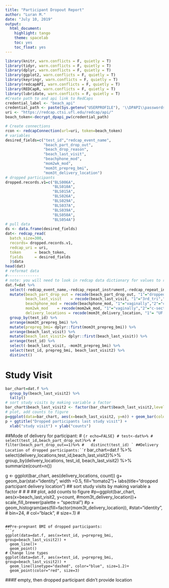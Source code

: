 ```yaml
---
title: "Participant Dropout Report"
author: "Luran M."
date: "July 10, 2019"
output:
  html_document:
    highlight: tango
    theme: spacelab
    toc: yes
    toc_float: yes
---
```

  
```r
library(knitr, warn.conflicts = F, quietly = T)
library(tidyr, warn.conflicts = F, quietly = T)
library(dplyr, warn.conflicts = F, quietly = T)
library(ggplot2, warn.conflicts = F, quietly = T)
library(keyringr, warn.conflicts = F, quietly = T)
library(redcapAPI, warn.conflicts = F, quietly = T)
library(REDCapR, warn.conflicts = F, quietly = T)
library(lubridate, warn.conflicts = F, quietly = T)
#Create path to and api link to RedCaps
credential_label <- "beach_api"
credential_path <- paste(Sys.getenv("USERPROFILE"), '\\DPAPI\\passwords\\', Sys.info()["nodename"], '\\', credential_label, '.txt', sep="")
uri <- "https://redcap.ctsi.ufl.edu/redcap/api/"
beach_token<-decrypt_dpapi_pw(credential_path)
```

```r
# Create connections
rcon <- redcapConnection(url=uri, token=beach_token)
# variables
desired_fields=c("test_id","redcap_event_name",
                 "beach_part_drop_out",
                 "beach_drop_reason",
                 "beach_last_visit",
                 "beachphone_mod",
                 "mom2wk_mod",
                 "mom3t_prepreg_bmi",
                 "mom3t_delivery_location")
# dropped participants
dropped.records.v1=c("BLS006A",
                     "BLS010A",
                     "BLS015A",
                     "BLS026A",
                     "BLS029A",
                     "BLS037A",
                     "BLS039A",
                     "BLS050A",
                     "BLS054A")
# pull data
ds <- data.frame(desired_fields)
dat<- redcap_read(
  batch_size=300,
  records= dropped.records.v1,
  redcap_uri = uri, 
  token      = beach_token, 
  fields     = desired_fields
  )$data
head(dat)
# reformat data
#--------------
# note: you will need to look in redcap data dictionary for values to recode
dat.f=dat %>%
  select(-redcap_event_name,-redcap_repeat_instrument,-redcap_repeat_instance) %>%
  mutate(beach_part_drop_out = recode(beach_part_drop_out, "1"="dropped","2"="not-dropped"),
         beach_last_visit    = recode(beach_last_visit, "1"="3rd_tri","2"="2wks","3"="2mon","4"="6mon","5"="12mon"),
         beachphone_mod = recode(beachphone_mod, "1"="vaginally","2"="c-section"),
         mom2wk_mod    = recode(mom2wk_mod, "1"="vaginally","2"="c-section"),
         delivery_locations = recode(mom3t_delivery_location, "1"= "UF Shands","2"="North Florida Regional","3"="other", "4"="I don't know","NA"="dropped participant didn't provide location"))%>%
  group_by(test_id) %>%
  arrange(mom3t_prepreg_bmi) %>%
  mutate(prepreg_bmi= dplyr::first(mom3t_prepreg_bmi)) %>%
  arrange(beach_last_visit) %>%
  mutate(beach_last_visit2= dplyr::first(beach_last_visit)) %>%
  arrange(test_id) %>%
  select(-beach_last_visit, -mom3t_prepreg_bmi) %>%
  select(test_id, prepreg_bmi, beach_last_visit2) %>%
  distinct()


```

# Study Visit
```r
bar_chart=dat.f %>% 
  group_by(beach_last_visit2) %>% 
  tally()
# sort study visits by making variable a factor
bar_chart$beach_last_visit2 <- factor(bar_chart$beach_last_visit2,levels = c("3rd_tri", "2wks", "2mon"))
# plot, add counts to figure
p=ggplot(data=bar_chart, aes(x=beach_last_visit2, y=n)) + geom_bar(colour="black", stat="identity") + geom_text(aes(label=n), vjust=-0.4) 
p + ggtitle("Dropped participants last study visit") +
  xlab("study visit") + ylab("counts")
```

##Mode of delivery for participant:
# ```{r echo=FALSE}
# test<-dat%>%
#   select(test_id,beach_part_drop_out)%>%
#   filter(beach_part_drop_out==1)%>%
#   distinct(test_id)
`
##Delivery Location of dropped participants:``
```r
bar_chart=dat.f %>% 
  select(delivery_locations,test_id,beach_last_visit2)%>%
  group_by(delivery_locations, test_id, beach_last_visit2) %>% 
  summarize(count=n())

g <- ggplot(bar_chart, aes(delivery_locations, count))
g+ geom_bar(stat="identity", width =0.5, fill="tomato2")+
  labs(title="dropped partcipant delivery location")
## sort study visits by making variable a factor
#
#
#
## plot, add counts to figure
#p=ggplot(bar_chart, aes(x=beach_last_visit2, y=count, #mom3t_delivery_location))+ scale_fill_brewer(palette = "spectral")
#p + geom_histogram(aes(fill=factor(mom3t_delivery_location)), #stat="identity",
#                 bin=24,
#                 col="black",
#                 size=.1)
#                






```

##Pre-pregnant BMI of dropped participants:
```r
ggplot(data=dat.f, aes(x=test_id, y=prepreg_bmi, group=beach_last_visit2)) +
  geom_line()+
  geom_point()
# Change line types
ggplot(data=dat.f, aes(x=test_id, y=prepreg_bmi, group=beach_last_visit2)) +
  geom_line(linetype="dashed", color="blue", size=1.2)+
  geom_point(color="red", size=3)

```




###If empty, then dropped participant didn't provide location
